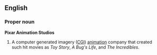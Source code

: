 ==English==
===Proper noun===
'''Pixar Animation Studios'''
#A computer generated imagery ([[CGI]]) [[animation]] company that created such hit movies as ''Toy Story'', ''A Bug's Life'', and ''The Incredibles''.
{{wikipedia}}